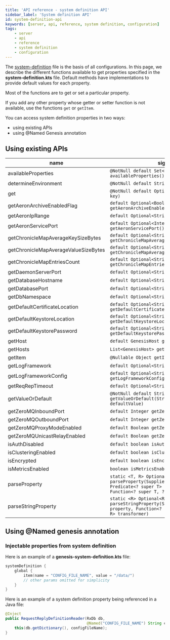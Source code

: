 ```yaml
---
title: 'API reference - system definition API'
sidebar_label: 'System definition API'
id: system-definition-api
keywords: [server, api, reference, system definition, configuration]
tags:
    - server
    - api
    - reference
    - system definition
    - configuration
---
```




The [system-definition](../../../server/configuring-runtime/system-definitions/) file is the basis of all configurations. In this page, we describe the different functions available to get properties specified in the **system-definition.kts** file. Default methods have implementations to provide default values for each property.

Most of the functions are to get or set a particular property.

If you add any other property whose getter or setter function is not available, use the functions `get` or `getItem`.

You can access system definition properties in two ways:

-   using existing APIs
-   using @Named Genesis annotation

## Using existing APIs

| name | signature |
| --- | --- |
| availableProperties | `@NotNull default Set<String> availableProperties()` |
| determineEnvironment | `@NotNull default String determineEnvironment()` |
| get | `@NotNull default Optional<String> get(String key)` |
| getAeronArchiveEnabledFlag | `default Optional<Boolean> getAeronArchiveEnabledFlag()` |
| getAeronIpRange | `default Optional<String> getAeronIpRange()` |
| getAeronServicePort | `default Optional<Integer> getAeronServicePort()` |
| getChronicleMapAverageKeySizeBytes | `default Optional<String> getChronicleMapAverageKeySizeBytes()` |
| getChronicleMapAverageValueSizeBytes | `default Optional<String> getChronicleMapAverageValueSizeBytes()` |
| getChronicleMapEntriesCount | `default Optional<String> getChronicleMapEntriesCount()` |
| getDaemonServerPort | `default Optional<String> getDaemonServerPort()` |
| getDatabaseHostname | `default Optional<String> getDatabaseHostname()` |
| getDatabasePort | `default Optional<String> getDatabasePort()` |
| getDbNamespace | `default Optional<String> getDbNamespace()` |
| getDefaultCertificateLocation | `default Optional<String> getDefaultCertificateLocation()` |
| getDefaultKeystoreLocation | `default Optional<String> getDefaultKeystoreLocation()` |
| getDefaultKeystorePassword | `default Optional<String> getDefaultKeystorePassword()` |
| getHost | `default GenesisHost getHost(String hostName)` |
| getHosts | `List<GenesisHost> getHosts()` |
| getItem | `@Nullable Object getItem(String key)` |
| getLogFramework | `default Optional<String> getLogFramework()` |
| getLogFrameworkConfig | `default Optional<String> getLogFrameworkConfig()` |
| getReqRepTimeout | `default Optional<String> getReqRepTimeout()` |
| getValueOrDefault | `@NotNull default String getValueOrDefault(String key, @NotNull String defaultValue)` |
| getZeroMQInboundPort | `default Integer getZeroMQInboundPort()` |
| getZeroMQOutboundPort | `default Integer getZeroMQOutboundPort()` |
| getZeroMQProxyModeEnabled | `default Boolean getZeroMQProxyModeEnabled()` |
| getZeroMQUnicastRelayEnabled | `default Boolean getZeroMQUnicastRelayEnabled()` |
| isAuthDisabled | `default boolean isAuthDisabled()` |
| isClusteringEnabled | `default boolean isClusteringEnabled()` |
| isEncrypted | `default boolean isEncrypted(String key)` |
| isMetricsEnabled | `boolean isMetricsEnabled()` |
| parseProperty | `static <T, R> Optional<R> parseProperty(Supplier<Optional<T>> property, Predicate<? super T> canBeTransformed, Function<? super T, ? extends R> transformer)` |
| parseStringProperty | `static <R> Optional<R> parseStringProperty(Supplier<Optional<String>> property, Function<? super String, ? extends R> transformer)` |

## Using @Named genesis annotation

### Injectable properties from system definition
Here is an example of a **genesis-system-definition.kts** file:

```kotlin
systemDefinition {
    global {
        item(name = "CONFIG_FILE_NAME", value = "/data/")
        // other params omitted for simplicity
    }
}
```
Here is an example of a system definition property being referenced in a Java file:

```java
@Inject
public RequestReplyDefinitionReader(RxDb db,
                                    @Named("CONFIG_FILE_NAME") String configFileName) throws GenesisConfigurationException {
    this(db.getDictionary(), configFileName);
}
```